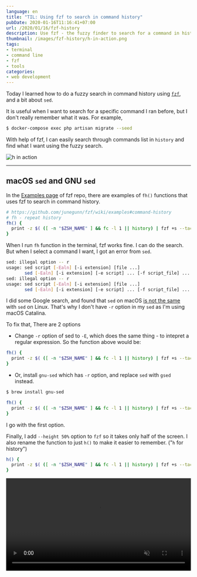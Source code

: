 ```yaml
---
language: en
title: "TIL: Using fzf to search in command history"
pubDate: 2020-01-16T11:16:41+07:00
url: /2020/01/16/fzf-history
description: Use fzf - the fuzzy finder to search for a command in history
thumbnail: /images/fzf-history/h-in-action.png
tags:
- terminal
- command line
- fzf
- tools
categories:
- web development
---
```


Today I learned how to do a fuzzy search in command history using [`fzf`](https://armno.in.th/2019/08/21/fzf/),
and a bit about `sed`.

It is useful when I want to search for a specific command I ran before,
but I don't really remember what it was.
For example,

```sh
$ docker-compose exec php artisan migrate --seed
```

With help of fzf, I can easily search through commands list in `history` and find what I want using the fuzzy search.

![h in action](/images/fzf-history/h-in-action.png)

---

## macOS `sed` and GNU `sed`

In the [Examples page](https://github.com/junegunn/fzf/wiki/examples#command-history) of fzf repo,
there are examples of `fh()` functions
that uses fzf to search in command history.

```sh
# https://github.com/junegunn/fzf/wiki/examples#command-history
# fh - repeat history
fh() {
  print -z $( ([ -n "$ZSH_NAME" ] && fc -l 1 || history) | fzf +s --tac | sed -r 's/ *[0-9]*\*? *//' | sed -r 's/\\/\\\\/g')
}
```

When I run `fh` function in the terminal, fzf works fine. I can do the search.
But when I select a command I want, I got an error from `sed`.

```sh
sed: illegal option -- r
usage: sed script [-Ealn] [-i extension] [file ...]
       sed [-Ealn] [-i extension] [-e script] ... [-f script_file] ... [file ...]
sed: illegal option -- r
usage: sed script [-Ealn] [-i extension] [file ...]
       sed [-Ealn] [-i extension] [-e script] ... [-f script_file] ... [file ...]
```

I did some Google search, and found that `sed` on macOS [is not the same](https://riptutorial.com/sed/topic/9436/bsd-macos-sed-vs--gnu-sed-vs--the-posix-sed-specification) with `sed` on Linux.
That's why I don't have `-r` option in my `sed` as I'm using macOS Catalina.

To fix that, There are 2 options

- Change `-r` option of sed to `-E`, which does the same thing - to intepret a regular expression.
So the function above would be:

```sh
fh() {
  print -z $( ([ -n "$ZSH_NAME" ] && fc -l 1 || history) | fzf +s --tac | sed -E 's/ *[0-9]*\*? *//' | sed -E 's/\\/\\\\/g')
}
```

- Or, install `gnu-sed` which has `-r` option, and replace `sed` with `gsed` instead.

```sh
$ brew install gnu-sed
```

```sh
fh() {
  print -z $( ([ -n "$ZSH_NAME" ] && fc -l 1 || history) | fzf +s --tac | gsed -r 's/ *[0-9]*\*? *//' | gsed -r 's/\\/\\\\/g')
}
```

I go with the first option.

Finally, I add `--height 50%` option to `fzf` so it takes only half of the screen.
I also rename the function to just `h()` to make it easier to remember.
("`h` for history")

```sh
h() {
  print -z $( ([ -n "$ZSH_NAME" ] && fc -l 1 || history) | fzf +s --tac --height "50%" | sed -E 's/ *[0-9]*\*? *//' | sed -E 's/\\/\\\\/g')
}
```

<video src="images/fzf-h.mp4" width="100%" autoplay muted loop controls></video>
